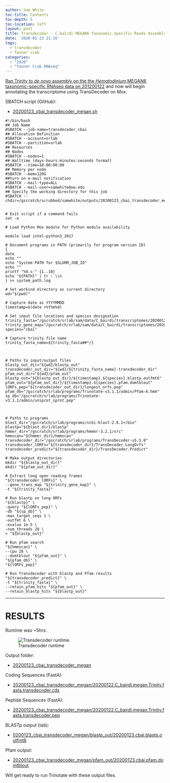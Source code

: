 ```yaml
---
author: Sam White
toc-title: Contents
toc-depth: 5
toc-location: left
layout: post
title: Transdecoder - C.bairdi MEGAN6 Taxonomic-Specific Reads Assembly from 20200122
date: '2020-01-23 21:16'
tags:
  - transdecoder
  - Tanner crab
categories:
  - "2020"
  - "Tanner Crab RNAseq"
---
```

[Ran Trinity to _de novo_ assembly on the the _Hematodinium_ MEGAN6 taxonomic-specific RNAseq data on 201200122](https://robertslab.github.io/sams-notebook/posts/2020/2020-01-22-Transcriptome-Assembly---Hematodinium-with-MEGAN6-Taxonomy-specific-Reads-with-Trinity-on-Mox/) and now will begin annotating the transcriptome using TransDecoder on Mox.

SBATCH script (GitHub):

- [20200123_cbai_transdecoder_megan.sh](https://github.com/RobertsLab/sams-notebook/blob/master/sbatch_scripts/20200123_cbai_transdecoder_megan.sh)

```shell
#!/bin/bash
## Job Name
#SBATCH --job-name=transdecoder_cbai
## Allocation Definition
#SBATCH --account=srlab
#SBATCH --partition=srlab
## Resources
## Nodes
#SBATCH --nodes=1
## Walltime (days-hours:minutes:seconds format)
#SBATCH --time=10-00:00:00
## Memory per node
#SBATCH --mem=120G
##turn on e-mail notification
#SBATCH --mail-type=ALL
#SBATCH --mail-user=samwhite@uw.edu
## Specify the working directory for this job
#SBATCH --chdir=/gscratch/scrubbed/samwhite/outputs/20200123_cbai_transdecoder_megan


# Exit script if a command fails
set -e

# Load Python Mox module for Python module availability

module load intel-python3_2017

# Document programs in PATH (primarily for program version ID)
{
date
echo ""
echo "System PATH for $SLURM_JOB_ID"
echo ""
printf "%0.s-" {1..10}
echo "${PATH}" | tr : \\n
} >> system_path.log

# Set workind directory as current directory
wd="$(pwd)"

# Capture date as YYYYMMDD
timestamp=$(date +%Y%m%d)

# Set input file locations and species designation
trinity_fasta="/gscratch/srlab/sam/data/C_bairdi/transcriptomes/20200122.C_bairdi.megan.Trinity.fasta"
trinity_gene_map="/gscratch/srlab/sam/data/C_bairdi/transcriptomes/20200122.C_bairdi.megan.Trinity.fasta.gene_trans_map"
species="cbai"

# Capture trinity file name
trinity_fasta_name=${trinity_fasta##*/}



# Paths to input/output files
blastp_out_dir="${wd}/blastp_out"
transdecoder_out_dir="${wd}/${trinity_fasta_name}.transdecoder_dir"
pfam_out_dir="${wd}/pfam_out"
blastp_out="${blastp_out_dir}/${timestamp}.${species}.blastp.outfmt6"
pfam_out="${pfam_out_dir}/${timestamp}.${species}.pfam.domtblout"
lORFs_pep="${transdecoder_out_dir}/longest_orfs.pep"
pfam_db="/gscratch/srlab/programs/Trinotate-v3.1.1/admin/Pfam-A.hmm"
sp_db="/gscratch/srlab/programs/Trinotate-v3.1.1/admin/uniprot_sprot.pep"



# Paths to programs
blast_dir="/gscratch/srlab/programs/ncbi-blast-2.8.1+/bin"
blastp="${blast_dir}/blastp"
hmmer_dir="/gscratch/srlab/programs/hmmer-3.2.1/src"
hmmscan="${hmmer_dir}/hmmscan"
transdecoder_dir="/gscratch/srlab/programs/TransDecoder-v5.5.0"
transdecoder_lORFs="${transdecoder_dir}/TransDecoder.LongOrfs"
transdecoder_predict="${transdecoder_dir}/TransDecoder.Predict"

# Make output directories
mkdir "${blastp_out_dir}"
mkdir "${pfam_out_dir}"

# Extract long open reading frames
"${transdecoder_lORFs}" \
--gene_trans_map "${trinity_gene_map}" \
-t "${trinity_fasta}"

# Run blastp on long ORFs
"${blastp}" \
-query "${lORFs_pep}" \
-db "${sp_db}" \
-max_target_seqs 1 \
-outfmt 6 \
-evalue 1e-5 \
-num_threads 28 \
> "${blastp_out}"

# Run pfam search
"${hmmscan}" \
--cpu 28 \
--domtblout "${pfam_out}" \
"${pfam_db}" \
"${lORFs_pep}"

# Run Transdecoder with blastp and Pfam results
"${transdecoder_predict}" \
-t "${trinity_fasta}" \
--retain_pfam_hits "${pfam_out}" \
--retain_blastp_hits "${blastp_out}"
```


---

# RESULTS

Runtime was ~5hrs:

![Transdecoder runtime](https://github.com/RobertsLab/sams-notebook/blob/master/images/screencaps/20200123_cbai_transdecoder_megan_runtime.png?raw=true)

Output folder:

- [20200123_cbai_transdecoder_megan](https://gannet.fish.washington.edu/Atumefaciens/20200123_cbai_transdecoder_megan/)

Coding Sequences (FastA):

- [20200123_cbai_transdecoder_megan/20200122.C_bairdi.megan.Trinity.fasta.transdecoder.cds](https://gannet.fish.washington.edu/Atumefaciens/20200123_cbai_transdecoder_megan/20200122.C_bairdi.megan.Trinity.fasta.transdecoder.cds)

Peptide Sequences (FastA):

- [20200123_cbai_transdecoder_megan/20200122.C_bairdi.megan.Trinity.fasta.transdecoder.pep](https://gannet.fish.washington.edu/Atumefaciens/20200123_cbai_transdecoder_megan/20200122.C_bairdi.megan.Trinity.fasta.transdecoder.pep)

BLASTp output (tab):

- [0200123_cbai_transdecoder_megan/blastp_out/20200123.cbai.blastp.outfmt6](https://gannet.fish.washington.edu/Atumefaciens/20200123_cbai_transdecoder_megan/blastp_out/20200123.cbai.blastp.outfmt6)

Pfam output:


- [20200123_cbai_transdecoder_megan/pfam_out/20200123.cbai.pfam.domtblout](https://gannet.fish.washington.edu/Atumefaciens/20200123_cbai_transdecoder_megan/pfam_out/20200123.cbai.pfam.domtblout)

Will get ready to run Trinotate with these output files.
